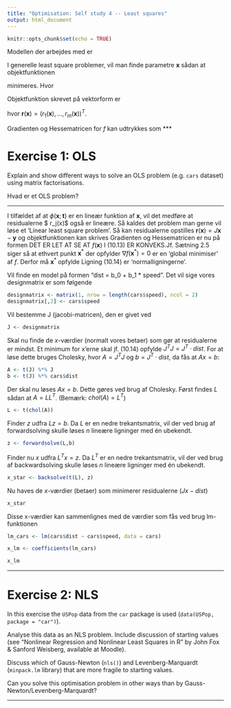 ```yaml
---
title: "Optimisation: Self study 4 -- Least squares"
output: html_document
---
```

\usepackage{amsmath}
```r
knitr::opts_chunk$set(echo = TRUE)
```
Modellen der arbejdes med er
\begin{align*}
\phi(\boldsymbol x;\boldsymbol t).
\end{align*}

I generelle least square problemer, vil man finde parametre $\boldsymbol x$ sådan at objektfunktionen

\begin{align}
  f(\boldsymbol x) = \frac{1}{2}\sum_{j=1}^mr_j(\boldsymbol x)^2 \tag{10.1}
\end{align}

minimeres. Hvor

\begin{align*}
  r_j(\boldsymbol x) = \phi(\boldsymbol x;t_j)-y_j.
\end{align*}

Objektfunktion skrevet på vektorform er 

\begin{align}
  f(\boldsymbol x) = \frac{1}{2}||\boldsymbol{r}(\boldsymbol x)||^2,
  \label{numeriskresid}
\end{align}
hvor $\boldsymbol{r}(\boldsymbol x) = (r_1(\boldsymbol x),\ldots,r_m(\boldsymbol x))^T$.

\begin{align*}
J(\boldsymbol x) = 
\begin{bmatrix} 
  \nabla r_1(\boldsymbol x)^T\\
  \nabla r_2(\boldsymbol x)^T\\
  \vdots\\
  \nabla r_m(\boldsymbol x)^T
\end{bmatrix}
=
\begin{bmatrix}
  \frac{\partial r_1}{\partial x_1} & \frac{\partial r_1}{\partial x_2} & \cdots & \frac{\partial r_1}{\partial x_m} \\
  \frac{\partial r_2}{\partial x_1} & \frac{\partial r_2}{\partial x_2} & \cdots & \frac{\partial r_2}{\partial x_m} \\
  \vdots & \vdots & \ddots & \vdots \\
  \frac{\partial r_m}{\partial x_1} & \frac{\partial r_m}{\partial x_2} & \cdots & \frac{\partial r_m}{\partial x_m}
\end{bmatrix}
\end{align*}
Gradienten og Hessematricen for $f$ kan udtrykkes som
\begin{align*}
\nabla f ( x ) &= \sum _ { j = 1 } ^ { m } r _ { j } ( x ) \nabla r _ { j } ( x ) = J ( x ) ^ T r ( x )\\
\nabla ^ { 2 } f ( x ) &= \sum _ { j = 1 } ^ { m } \nabla r _ { j } ( x ) \nabla r _ { j } ( x ) ^ T + \sum _ { j = 1 } ^ { m } r _ { j } ( x ) \nabla ^ { 2 } r _ { j } ( x )\\
&= J ( x ) ^ T J ( x ) + \sum _ { j = 1 } ^ { m } r _ { j } ( x ) \nabla ^ { 2 } r _ { j } ( x )
\end{align*}
***

# Exercise 1: OLS

Explain and show different ways to solve an OLS problem (e.g. `cars` dataset) using matrix factorisations. 

Hvad er et OLS problem?

***

I tilfældet af at $\phi(\boldsymbol x;\boldsymbol t)$ er en lineær funktion af $\boldsymbol x$, vil det medføre at residualerne $ r_j(\boldsymbol x)$ også er lineære. Så kaldes det problem man gerne vil løse et 'Linear least square problem'. Så kan residualerne opstilles $\boldsymbol r(\boldsymbol x) = J\boldsymbol x - \boldsymbol y$ og objektfunktionen \eqref{numeriskresid} kan skrives
\begin{align}
  f(\boldsymbol x) = \frac{1}{2}||J\boldsymbol x - \boldsymbol y|| \tag{10.13}.
\end{align}
Gradienten og Hessematricen er nu på formen
\begin{align*}
  \nabla f(\boldsymbol x) &= J^T(J\boldsymbol x - \boldsymbol y)\\
  \nabla^2 f(\boldsymbol x) &= J^TJ.
\end{align*}
DET ER LET AT SE AT $f(\boldsymbol x)$ I (10.13) ER KONVEKS.Jf. Sætning 2.5 siger så at ethvert punkt $\boldsymbol{x}^*$ der opfylder $\nabla f(\boldsymbol{x}^*)=0$ er en 'global minimiser' af $f$. Derfor må $\boldsymbol{x}^*$ opfylde
\begin{align} 
  0 = \nabla f(\boldsymbol{x}^*) &= J^T(J\boldsymbol{x}^* - \boldsymbol y)\nonumber\\
  &\Updownarrow\nonumber\\
  J^TJ\boldsymbol{x}^*&=J^T\boldsymbol y. \tag{10.14}
\end{align}
Ligning (10.14) er 'normalligningerne'.



Vil finde en model på formen "dist = b_0 + b_1 * speed". Det vil sige vores designmatrix er som følgende
```r
designmatrix <- matrix(1, nrow = length(cars$speed), ncol = 2)
designmatrix[,2] <- cars$speed
```
Vil bestemme J (jacobi-matricen), den er givet ved 
```r
J <- designmatrix
```
Skal nu finde de $x$-værdier (normalt vores betaer) som gør at residualerne er mindst. Et minimum for x'erne skal jf. (10.14) opfylde $J^TJ=J^T\cdot dist$. For at løse dette bruges Cholesky, hvor $A=J^TJ$ og $b=J^T\cdot dist$, da fås at $Ax=b$:
```r
A <- t(J) %*% J
b <- t(J) %*% cars$dist
```
Der skal nu løses $Ax=b$. Dette gøres ved brug af Cholesky. Først findes $L$ sådan at $A=LL^T$. (Bemærk: $chol(A) = L^T$)
```r
L <- t(chol(A))
```
Finder $z$ udfra $Lz=b$. Da $L$ er en nedre trekantsmatrix, vil der ved brug af forwardsolving skulle løses $n$ lineære ligninger med én ubekendt.
```r
z <- forwardsolve(L,b)
```
Finder nu $x$ udfra $L^Tx=z$. Da $L^T$ er en nedre trekantsmatrix, vil der ved brug af backwardsolving skulle løses $n$ lineære ligninger med én ubekendt.
```r
x_star <- backsolve(t(L), z)
```
Nu haves de $x$-værdier (betaer) som minimerer residualerne ($Jx-dist$)
```r
x_star
```
Disse x-værdier kan sammenlignes med de værdier som fås ved brug lm-funktionen
```r
lm_cars <- lm(cars$dist ~ cars$speed, data = cars)

x_lm <- coefficients(lm_cars)

x_lm
```
***

# Exercise 2: NLS

In this exercise the `USPop` data from the `car` package is used (`data(USPop, package = "car")`).

Analyse this data as an NLS problem. Include discussion of starting values (see "Nonlinear Regression and Nonlinear Least Squares in R" by John Fox & Sanford Weisberg, available at Moodle).

Discuss which of Gauss-Newton (`nls()`) and Levenberg-Marquardt (`minpack.lm` library) that are more fragile to starting values.

Can you solve this optimisation problem in other ways than by Gauss-Newton/Levenberg-Marquardt?

***